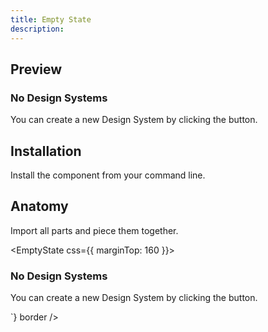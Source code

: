 ```yaml
---
title: Empty State
description: 
---
```

## Preview

<Preview>
  <Flex
    css={{
      flexDirection: "column",
      alignItems: "center",
      gap: "$3",
    }}
  >
    <EmptyState css={{ marginTop: 160 }}>
      <h3>No Design Systems</h3>
      <p>You can create a new Design System by clicking the button.</p>
    </EmptyState>
  </Flex>
</Preview>

## Installation

Install the component from your command line.

<LiveProvider>
    <LiveEditor code={`npm install @raystack/apsara`} border/>
</LiveProvider>


## Anatomy
Import all parts and piece them together.

<LiveProvider>
    <LiveEditor code={`

<EmptyState css={{ marginTop: 160 }}>
  <h3>No Design Systems</h3>
  <p>You can create a new Design System by clicking the button.</p>
</EmptyState>
`} border />
</LiveProvider>
